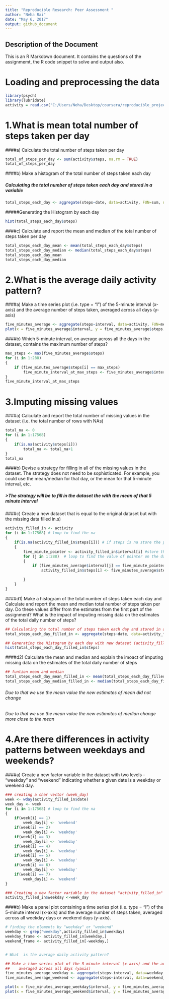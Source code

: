 ```yaml
---
title: "Reproducible Research: Peer Assessment "
author: "Neha Rai"
date: "May 6, 2017"
output: github_document
---
```


## Description of the Document
This is an R Markdown document. It contains the questions of the assignmemt, the R code snippet to solve and output also.

# Loading and preprocessing the data
```r
library(psych)
library(lubridate)
activity = read.csv("C:/Users/Neha/Desktop/coursera/reproducible_project1/activity.csv")

```


# 1.What is mean total number of steps taken per day
####a) Calculate the total number of steps taken per day

```r
total_of_steps_per_day <- sum(activity$steps, na.rm = TRUE)
total_of_steps_per_day
```
####b) Make a histogram of the total number of steps taken each day

##### Calculating the total number of steps taken each day and stored in a variable
```r
total_steps_each_day <- aggregate(steps~date, data=activity, FUN=sum, na.rm=TRUE)
```
#####Generating the Histogram by each day
```r
hist(total_steps_each_day$steps)
```

####c) Calculate and report the mean and median of the total number of steps taken per day

```r
total_steps_each_day_mean <- mean(total_steps_each_day$steps)
total_steps_each_day_median <- median(total_steps_each_day$steps)
total_steps_each_day_mean
total_steps_each_day_median
```


# 2.What is the average daily activity pattern?

####a) Make a time series plot (i.e. type = "l") of the 5-minute interval (x-axis) and the average number of steps taken, averaged across all days (y-axis)

```r
five_minutes_average <- aggregate(steps~interval, data=activity, FUN=mean, na.rm=TRUE)
plot(x = five_minutes_average$interval, y = five_minutes_average$steps, type = "l") 
```


####b) Which 5-minute interval, on average across all the days in the dataset, contains the maximum number of steps?

```r
max_steps <- max(five_minutes_average$steps)
for (i in 1:288) 
{
    if (five_minutes_average$steps[i] == max_steps)
        five_minute_interval_at_max_steps <- five_minutes_average$interval[i]
}
five_minute_interval_at_max_steps 
```


# 3.Imputing missing values

####a) Calculate and report the total number of missing values in the dataset (i.e. the total number of rows with NAs)

```r
total_na <- 0
for (i in 1:17568)
{
    if(is.na(activity$steps[i])) 
        total_na <- total_na+1 
}
total_na
```


####b) Devise a strategy for filling in all of the missing values in the dataset. The strategy does not need to be sophisticated. For example, you could use the mean/median for that day, or the mean for that 5-minute interval, etc.

##### >The strategy will be to fill in the dataset the with the mean of that 5 minute interval


####c) Create a new dataset that is equal to the original dataset but with the missing data filled in.s)

```r
activity_filled_in <- activity
for (i in 1:17568) # loop to find the na
{
    if(is.na(activity_filled_in$steps[i])) # if steps is na store the pointer 
    { 
        five_minute_pointer <- activity_filled_in$interval[i] #store the value of pointer to find the mean on five minute interval
        for (j in 1:288)  # loop to find the value of pointer on the data frame of five minute interval
        {
            if (five_minutes_average$interval[j] == five_minute_pointer) # finding the value of mean of five minute interval data frame
                activity_filled_in$steps[i] <- five_minutes_average$steps[j] # replacing the na by the mean in that fime minute interval 

        }
    }
}
```


####d1) Make a histogram of the total number of steps taken each day and Calculate and report the mean and median total number of steps taken per day. Do these values differ from the estimates from the first part of the assignment? What is the impact of imputing missing data on the estimates of the total daily number of steps?

```r
## Calculating the total number of steps taken each day and stored in a variable
total_steps_each_day_filled_in <- aggregate(steps~date, data=activity_filled_in, FUN=sum, na.rm=TRUE)

## Generating the Histogram by each day with new dataset (activity_filled_in)
hist(total_steps_each_day_filled_in$steps)
```


####d2) Calculate the mean and median and explain the imoact of imputing missing data on the estimates of the total daily number of steps

```r
## funtion mean and median
total_steps_each_day_mean_filled_in <- mean(total_steps_each_day_filled_in$steps)
total_steps_each_day_median_filled_in <- median(total_steps_each_day_filled_in$steps)
```

###### Due to that we use the mean value the new estimates of mean did not change

###### Due to that we use the mean value the new estimates of median change more close to the mean

# 4.Are there differences in activity patterns between weekdays and weekends?

####a) Create a new factor variable in the dataset with two levels - "weekday" and "weekend" indicating whether a given date is a weekday or weekend day.

```r
### creating a char vector (week_day) 
week <- wday(activity_filled_in$date)
week_day <- week
for (i in 1:17568) # loop to find the na
{
    if(week[i] == 1)
        week_day[i] <- 'weekend'
    if(week[i] == 2)
        week_day[i] <- 'weekday'
    if(week[i] == 3)
        week_day[i] <- 'weekday'
    if(week[i] == 4)
        week_day[i] <- 'weekday'
    if(week[i] == 5)
        week_day[i] <- 'weekday'
    if(week[i] == 6)
        week_day[i] <- 'weekday'
    if(week[i] == 7)
        week_day[i] <- 'weekend'
}

### Creating a new factor variable in the dataset "activity_filled_in" 
activity_filled_in$weekday <-week_day
```


####b) Make a panel plot containing a time series plot (i.e. type = "l") of the 5-minute interval (x-axis) and the average number of steps taken, averaged across all weekday days or weekend days (y-axis).

```r
# finding the elements by "weekday" or "weekend"
weekday <- grep("weekday",activity_filled_in$weekday)
weekday_frame <- activity_filled_in[weekday,]
weekend_frame <- activity_filled_in[-weekday,]


# What  is the average daily activity pattern?

## Make a time series plot of the 5-minute interval (x-axis) and the average number of steps taken, 
##    averaged across all days (yaxis)
five_minutes_average_weekday <- aggregate(steps~interval, data=weekday_frame, FUN=mean, na.rm=TRUE)
five_minutes_average_weekend <- aggregate(steps~interval, data=weekend_frame, FUN=mean, na.rm=TRUE)

plot(x = five_minutes_average_weekday$interval, y = five_minutes_average_weekday$steps, type = "l") 
plot(x = five_minutes_average_weekend$interval, y = five_minutes_average_weekend$steps, type = "l") 
```